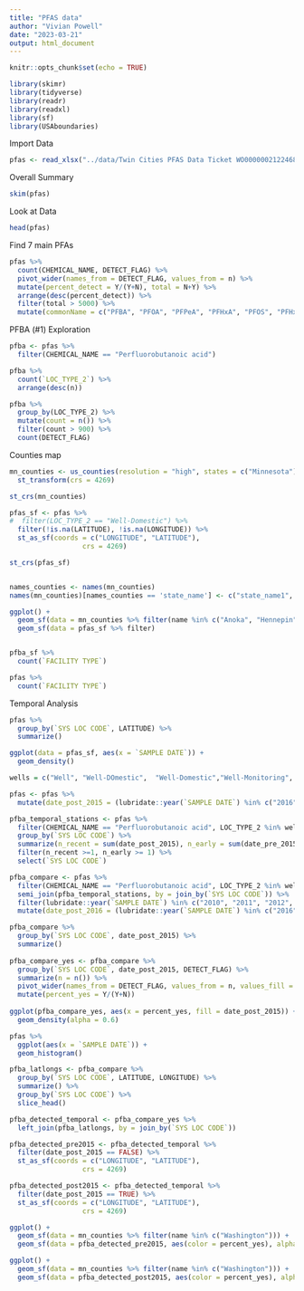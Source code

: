 ```yaml
---
title: "PFAS data"
author: "Vivian Powell"
date: "2023-03-21"
output: html_document
---
```


```r
knitr::opts_chunk$set(echo = TRUE)
```

```r
library(skimr)
library(tidyverse)
library(readr)
library(readxl)
library(sf)
library(USAboundaries)
```

Import Data

```r
pfas <- read_xlsx("../data/Twin Cities PFAS Data Ticket WO00000021224685.xlsx", sheet = 2)
```


Overall Summary

```r
skim(pfas)
```

Look at Data

```r
head(pfas)
```

Find 7 main PFAs

```r
pfas %>%
  count(CHEMICAL_NAME, DETECT_FLAG) %>%
  pivot_wider(names_from = DETECT_FLAG, values_from = n) %>%
  mutate(percent_detect = Y/(Y+N), total = N+Y) %>%
  arrange(desc(percent_detect)) %>%
  filter(total > 5000) %>%
  mutate(commonName = c("PFBA", "PFOA", "PFPeA", "PFHxA", "PFOS", "PFHxS", "PFBS"))
```
PFBA (#1) Exploration
```r
pfba <- pfas %>%
  filter(CHEMICAL_NAME == "Perfluorobutanoic acid")

pfba %>% 
  count(`LOC_TYPE_2`) %>%
  arrange(desc(n))

pfba %>%
  group_by(LOC_TYPE_2) %>%
  mutate(count = n()) %>%
  filter(count > 900) %>%
  count(DETECT_FLAG)
```
Counties map

```r
mn_counties <- us_counties(resolution = "high", states = c("Minnesota")) %>%
  st_transform(crs = 4269)

st_crs(mn_counties)
```

```r
pfas_sf <- pfas %>%
#  filter(LOC_TYPE_2 == "Well-Domestic") %>%
  filter(!is.na(LATITUDE), !is.na(LONGITUDE)) %>%
  st_as_sf(coords = c("LONGITUDE", "LATITUDE"),
                  crs = 4269)

st_crs(pfas_sf)


names_counties <- names(mn_counties) 
names(mn_counties)[names_counties == 'state_name'] <- c("state_name1", "state_name2")

ggplot() +
  geom_sf(data = mn_counties %>% filter(name %in% c("Anoka", "Hennepin", "Ramsey", "Dakota", "Carver", "Washington", "Scott"))) +
  geom_sf(data = pfas_sf %>% filter) 


pfba_sf %>%
  count(`FACILITY TYPE`)

pfas %>%
  count(`FACILITY TYPE`)
```

Temporal Analysis

```r
pfas %>%
  group_by(`SYS LOC CODE`, LATITUDE) %>%
  summarize()

ggplot(data = pfas_sf, aes(x = `SAMPLE DATE`)) +
  geom_density()

wells = c("Well", "Well-DOmestic",	"Well-Domestic","Well-Monitoring", "Well-Observation", "Well-Other","Well-PubWtrSub")

pfas <- pfas %>%
  mutate(date_post_2015 = (lubridate::year(`SAMPLE DATE`) %in% c("2016","2017", "2018", "2019", "2020", "2021","2022", "2023")), date_pre_2015 = (lubridate::year(`SAMPLE DATE`) %in% c("2010", "2011", "2012","2013", "2014", "2015")))

pfba_temporal_stations <- pfas %>%
  filter(CHEMICAL_NAME == "Perfluorobutanoic acid", LOC_TYPE_2 %in% wells ) %>%
  group_by(`SYS LOC CODE`) %>%
  summarize(n_recent = sum(date_post_2015), n_early = sum(date_pre_2015)) %>%
  filter(n_recent >=1, n_early >= 1) %>%
  select(`SYS LOC CODE`)

pfba_compare <- pfas %>%
  filter(CHEMICAL_NAME == "Perfluorobutanoic acid", LOC_TYPE_2 %in% wells ) %>%
  semi_join(pfba_temporal_stations, by = join_by(`SYS LOC CODE`)) %>%
  filter(lubridate::year(`SAMPLE DATE`) %in% c("2010", "2011", "2012", "2013", "2014", "2015", "2016", "2017", "2018", "2019", "2020", "2021", "2022", "2023")) %>%
  mutate(date_post_2016 = (lubridate::year(`SAMPLE DATE`) %in% c("2016","2017", "2018", "2019", "2020", "2021","2022", "2023")))

pfba_compare %>%
  group_by(`SYS LOC CODE`, date_post_2015) %>%
  summarize()
 
pfba_compare_yes <- pfba_compare %>%  
  group_by(`SYS LOC CODE`, date_post_2015, DETECT_FLAG) %>%
  summarize(n = n()) %>%
  pivot_wider(names_from = DETECT_FLAG, values_from = n, values_fill = 0) %>%
  mutate(percent_yes = Y/(Y+N))
  
ggplot(pfba_compare_yes, aes(x = percent_yes, fill = date_post_2015)) + 
  geom_density(alpha = 0.6)

pfas %>%
  ggplot(aes(x = `SAMPLE DATE`)) +
  geom_histogram()
```

```r
pfba_latlongs <- pfba_compare %>%
  group_by(`SYS LOC CODE`, LATITUDE, LONGITUDE) %>%
  summarize() %>%
  group_by(`SYS LOC CODE`) %>%
  slice_head()
```

```r
pfba_detected_temporal <- pfba_compare_yes %>%
  left_join(pfba_latlongs, by = join_by(`SYS LOC CODE`))
```

```r
pfba_detected_pre2015 <- pfba_detected_temporal %>%
  filter(date_post_2015 == FALSE) %>%
  st_as_sf(coords = c("LONGITUDE", "LATITUDE"),
                  crs = 4269)

pfba_detected_post2015 <- pfba_detected_temporal %>%
  filter(date_post_2015 == TRUE) %>% 
  st_as_sf(coords = c("LONGITUDE", "LATITUDE"),
                  crs = 4269)
```

```r
ggplot() +
  geom_sf(data = mn_counties %>% filter(name %in% c("Washington"))) +
  geom_sf(data = pfba_detected_pre2015, aes(color = percent_yes), alpha = 0.7) 

ggplot() +
  geom_sf(data = mn_counties %>% filter(name %in% c("Washington"))) +
  geom_sf(data = pfba_detected_post2015, aes(color = percent_yes), alpha = 0.7) 
```

